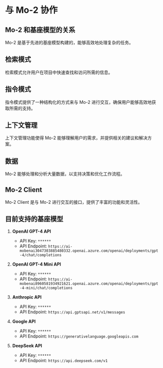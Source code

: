 # 与 Mo-2 协作

## Mo-2 和基座模型的关系

Mo-2 是基于先进的基座模型构建的，能够高效地处理复杂的任务。

## 检索模式

检索模式允许用户在项目中快速查找和访问所需的信息。

## 指令模式

指令模式提供了一种结构化的方式来与 Mo-2 进行交互，确保用户能够高效地获取所需的支持。

## 上下文管理

上下文管理功能使得 Mo-2 能够理解用户的需求，并提供相关的建议和解决方案。

## 数据

Mo-2 能够处理和分析大量数据，以支持决策和优化工作流程。

## Mo-2 Client

Mo-2 Client 是与 Mo-2 进行交互的接口，提供了丰富的功能和灵活性。

## 目前支持的基座模型

1. **OpenAI GPT-4 API**
   - API Key: `******`
   - API Endpoint: `https://ai-mobenai3047303885480332.openai.azure.com/openai/deployments/gpt-4/chat/completions`

2. **OpenAI GPT-4 Mini API**
   - API Key: `******`
   - API Endpoint: `https://ai-mobenai8960581934921621.openai.azure.com/openai/deployments/gpt-4-mini/chat/completions`

3. **Anthropic API**
   - API Key: `******`
   - API Endpoint: `https://api.gptsapi.net/v1/messages`

4. **Google API**
   - API Key: `******`
   - API Endpoint: `https://generativelanguage.googleapis.com`

5. **DeepSeek API**
   - API Key: `******`
   - API Endpoint: `https://api.deepseek.com/v1`
